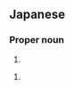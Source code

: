 ==Japanese==
{{ja-kanjitab|松|坂}}

===Proper noun===
{{ja-pos|proper|まつさか}}

# {{surname|lang=ja|sort=まつさか}}

{{ja-pos|proper|まつざか}}

# {{surname|lang=ja|sort=まつざか}}